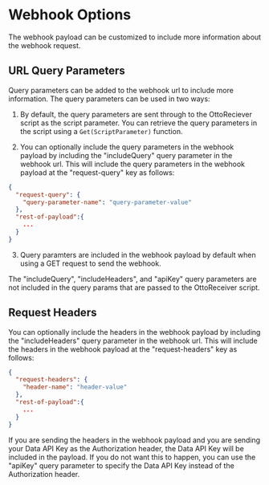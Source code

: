 
# Webhook Options

The webhook payload can be customized to include more information about the webhook request.

## URL Query Parameters

Query parameters can be added to the webhook url to include more information. The query parameters can be used in two ways:

1. By default, the query parameters are sent through to the OttoReciever script as the script parameter. You can retrieve the query parameters in the script using a `Get(ScriptParameter)` function.

2. You can optionally include the query parameters in the webhook payload by including the "includeQuery" query parameter in the webhook url. This will include the query parameters in the webhook payload at the "request-query" key as follows:

```json
{
  "request-query": {
    "query-parameter-name": "query-parameter-value"
  },
  "rest-of-payload":{
    ...
  }
}
```

3. Query paramters are included in the webhook payload by default when using a GET request to send the webhook.

<Callout type="info">
  The "includeQuery", "includeHeaders", and "apiKey" query parameters are not
  included in the query params that are passed to the OttoReceiver script.
</Callout>

## Request Headers

You can optionally include the headers in the webhook payload by including the "includeHeaders" query parameter in the webhook url. This will include the headers in the webhook payload at the "request-headers" key as follows:

```json
{
  "request-headers": {
    "header-name": "header-value"
  },
  "rest-of-payload":{
    ...
  }
}
```

<Callout type="warning">
  If you are sending the headers in the webhook payload and you are sending your
  Data API Key as the Authorization header, the Data API Key will be included in
  the payload. If you do not want this to happen, you can use the "apiKey" query
  parameter to specify the Data API Key instead of the Authorization header.
</Callout>
